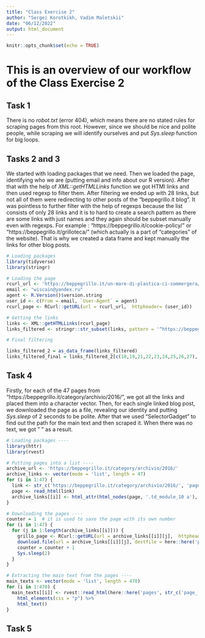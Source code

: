 ```yaml
---
title: "Class Exercise 2"
author: "Sergei Korotkikh, Vadim Maletskii"
date: "06/12/2022"
output: html_document
---
```


```r
knitr::opts_chunk$set(echo = TRUE)
```

# This is an overview of our workflow of the Class Exercise 2

## Task 1

There is no *robot.txt* (error 404), which means there are no stated rules for scraping pages from this root. However, since we should be nice and polite people, while scraping we will identify ourselves and put *Sys.sleep* function for big loops.

## Tasks 2 and 3
We started with loading packages that we need. Then we loaded the page, identifying who we are (putting email and info about our R version). After that with the help of *XML::getHTMLLinks* function we got HTMl links and then used regexp to filter them. After filtering we ended up with 28 links, but not all of them were redirecting to other posts of the "beppegrillo.it blog".
It was pointless to further filter with the help of regexps because the list consists of only 28 links and it is to hard to create a search pattern as there are some links with just names and they again should be subset manually even with regexps. For example : "https://beppegrillo.it/cookie-policy/" or "https://beppegrillo.it/grilloteca/" (which actually is a part of "categories" of the website). That is why we created a data frame and kept manually the links for other blog posts.

```r
# Loading packages 
library(tidyverse)
library(stringr)

# Loading the page 
rcurl_url <- 'https://beppegrillo.it/un-mare-di-plastica-ci-sommergera/'
email <- "wiscain@yandex.ru"
agent <- R.Version()$version.string
user_id <- c(From = email, `User-Agent` = agent)
rcurl_page <- RCurl::getURL(url = rcurl_url,  httpheader= (user_id))

# Getting the links 
links <- XML::getHTMLLinks(rcurl_page)
links_filtered <- stringr::str_subset(links, pattern = '^https://beppegrillo\\.it[[:graph:]]') %>% unique()

# Final filtering

links_filtered_2 = as_data_frame(links_filtered)
links_filtered_final = links_filtered_2[c(18,19,21,22,23,24,25,26,27), ]

```

## Task 4 
Firstly, for each of the 47 pages from "https://beppegrillo.it/category/archivio/2016/", we got all the links and placed them into a character vector. Then, for each single linked blog post, we downloaded the page as a file, revealing our identity and putting *Sys.sleep* of 2 seconds to be polite. After that we used "SelectorGadget" to find out the path for the main text and then scraped it. When there was no text, we got " " as a result.

```r
# Loading packages ----
library(httr)
library(rvest)

# Putting pages into a list ----
archive_url <- 'https://beppegrillo.it/category/archivio/2016/'
archive_links <- vector(mode = 'list', length = 47)
for (i in 1:47) {
  link <- str_c('https://beppegrillo.it/category/archivio/2016/', 'page/', i)
  page <- read_html(link)
  archive_links[[i]] <- html_attr(html_nodes(page, '.td_module_10 a'), 'href') %>% unique()
}

# Downloading the pages ----
counter = 1  # it is used to save the page with its own number
for (i in 1:47) {
  for (j in 1:length(archive_links[[i]])) {
    grillo_page <- RCurl::getURL(url = archive_links[[i]][j],  httpheader= (user_id))
    download.file(url = archive_links[[i]][j], destfile = here::here('pages', str_c('page_', counter, '.html')))
    counter = counter + 1
    Sys.sleep(2)
  }
}

# Extracting the main text from the pages ----
main_texts <- vector(mode = 'list', length = 470)
for (i in 1:470) {
  main_texts[[i]] <- rvest::read_html(here::here('pages', str_c('page_', i, '.html'))) %>% 
    html_elements(css = "p") %>% 
    html_text()
}

```

## Task 5 

